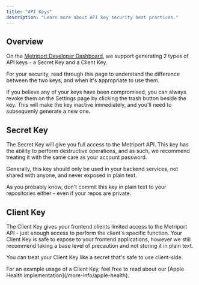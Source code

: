 ```yaml
---
title: "API Keys"
description: "Learn more about API key security best practices."
---
```


## Overview

On the [Metriport Developer Dashboard](https://dash.metriport.com/settings), we support generating 2 types of API keys - a Secret Key and a Client Key.

For your security, read through this page to understand the difference between the two keys,
and when it's appropriate to use them.

<Warning>
  If you believe any of your keys have been compromised, you can always revoke
  them on the Settings page by clicking the trash button beside the key. This
  will make the key inactive immediately, and you'll need to subsequenly
  generate a new one.
</Warning>

## Secret Key

The Secret Key will give you full access to the Metriport API. This key has the
ability to perform destructive operations, and as such, we recommend treating it with the same
care as your account password.

Generally, this key should only be used in your backend services, not shared with anyone,
and never exposed in plain text.

<Warning>
  As you probably know, don't commit this key in plain text to your repositories
  either - even if your repos are private.
</Warning>

## Client Key

The Client Key gives your frontend clients limited access to the Metriport API - just enough
access to perform the client's specific function. Your Client Key is safe to expose to your frontend
applications, however we still recommend taking a base level of precaution and not storing
it in plain text.

You can treat your Client Key like a secret that's safe to use client-side.

<Info>
  For an example usage of a Client Key, feel free to read about our [Apple
  Health implementation](/more-info/apple-health).
</Info>
